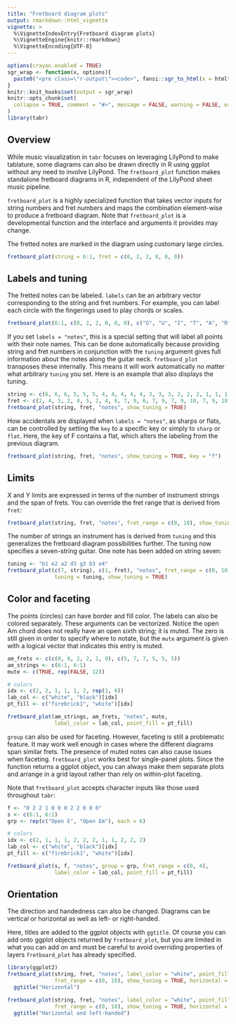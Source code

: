 ```yaml
---
title: "Fretboard diagram plots"
output: rmarkdown::html_vignette
vignette: >
  %\VignetteIndexEntry{Fretboard diagram plots}
  %\VignetteEngine{knitr::rmarkdown}
  %\VignetteEncoding{UTF-8}
---
```


```r
options(crayon.enabled = TRUE)
sgr_wrap <- function(x, options){
  paste0("<pre class=\"r-output\"><code>", fansi::sgr_to_html(x = htmltools::htmlEscape(x)), "</code></pre>")
}
knitr::knit_hooks$set(output = sgr_wrap)
knitr::opts_chunk$set(
  collapse = TRUE, comment = "#>", message = FALSE, warning = FALSE, error = FALSE, tidy = FALSE, out.width = "100%"
)
library(tabr)
```


## Overview

While music visualization in `tabr` focuses on leveraging LilyPond to make tablature, some diagrams can also be drawn directly in R using ggplot without any need to involve LilyPond. The `fretboard_plot` function makes standalone fretboard diagrams in R, independent of the LilyPond sheet music pipeline.

`fretboard_plot` is a highly specialized function that takes vector inputs for string numbers and fret numbers and maps the combination element-wise to produce a fretboard diagram. Note that `fretboard_plot` is a developmental function and the interface and arguments it provides may change.

The fretted notes are marked in the diagram using customary large circles.

```r
fretboard_plot(string = 6:1, fret = c(0, 2, 2, 0, 0, 0))
```

## Labels and tuning

The fretted notes can be labeled. `labels` can be an arbitrary vector corresponding to the string and fret numbers. For example, you can label each circle with the fingerings used to play chords or scales.

```r
fretboard_plot(6:1, c(0, 2, 2, 0, 0, 0), c("G", "U", "I", "T", "A", "R"))
```

If you set `labels = "notes"`, this is a special setting that will label all points with their note names. This can be done automatically because providing string and fret numbers in conjunction with the `tuning` argument gives full information about the notes along the guitar neck. `fretboard_plot` transposes these internally. This means it will work automatically no matter what arbitrary `tuning` you set. Here is an example that also displays the tuning.

```r
string <- c(6, 6, 6, 5, 5, 5, 4, 4, 4, 4, 4, 3, 3, 3, 2, 2, 2, 1, 1, 1)
fret <- c(2, 4, 5, 2, 4, 5, 2, 4, 6, 7, 9, 6, 7, 9, 7, 9, 10, 7, 9, 10)
fretboard_plot(string, fret, "notes", show_tuning = TRUE)
```

How accidentals are displayed when `labels = "notes"`, as sharps or flats, can be controlled by setting the `key` to a specific key or simply to `sharp` or `flat`. Here, the key of F contains a flat, which alters the labeling from the previous diagram. 

```r
fretboard_plot(string, fret, "notes", show_tuning = TRUE, key = "f")
```

## Limits

X and Y limits are expressed in terms of the number of instrument strings and the span of frets. You can override the fret range that is derived from `fret`:

```r
fretboard_plot(string, fret, "notes", fret_range = c(0, 10), show_tuning = TRUE)
```

The number of strings an instrument has is derived from `tuning` and this generalizes the fretboard diagram possibilities further. The tuning now specifies a seven-string guitar. One note has been added on string seven:

```r
tuning <- "b1 e2 a2 d3 g3 b3 e4"
fretboard_plot(c(7, string), c(1, fret), "notes", fret_range = c(0, 10), 
               tuning = tuning, show_tuning = TRUE)
```

## Color and faceting

The points (circles) can have border and fill color. The labels can also be colored separately. These arguments can be vectorized. Notice the open Am chord does not really have an open sixth string; it is muted. The zero is still given in order to specify where to notate, but the `mute` argument is given with a logical vector that indicates this entry is muted.

```r
am_frets <- c(c(0, 0, 2, 2, 1, 0), c(5, 7, 7, 5, 5, 5))
am_strings <- c(6:1, 6:1)
mute <- c(TRUE, rep(FALSE, 12))

# colors
idx <- c(2, 2, 1, 1, 1, 2, rep(1, 6))
lab_col <- c("white", "black")[idx]
pt_fill <- c("firebrick1", "white")[idx]

fretboard_plot(am_strings, am_frets, "notes", mute, 
               label_color = lab_col, point_fill = pt_fill)
```

`group` can also be used for faceting. However, faceting is still a problematic feature. It may work well enough in cases where the different diagrams span similar frets. The presence of muted notes can also cause issues when faceting. `fretboard_plot` works best for single-panel plots. Since the function returns a ggplot object, you can always make them separate plots and arrange in a grid layout rather than rely on within-plot faceting.

Note that `fretboard_plot` accepts character inputs like those used throughout `tabr`:

```r
f <- "0 2 2 1 0 0 0 2 2 0 0 0"
s <- c(6:1, 6:1)
grp <- rep(c("Open E", "Open Em"), each = 6)

# colors
idx <- c(2, 1, 1, 1, 2, 2, 2, 1, 1, 2, 2, 2)
lab_col <- c("white", "black")[idx]
pt_fill <- c("firebrick1", "white")[idx]

fretboard_plot(s, f, "notes", group = grp, fret_range = c(0, 4),
               label_color = lab_col, point_fill = pt_fill)
```

## Orientation

The direction and handedness can also be changed. Diagrams can be vertical or horizontal as well as left- or right-handed.

Here, titles are added to the ggplot objects with `ggtitle`. Of course you can add onto ggplot objects returned by `fretboard_plot`, but you are limited in what you can add on and must be careful to avoid overriding properties of layers `fretboard_plot` has already specified.

```r
library(ggplot2)
fretboard_plot(string, fret, "notes", label_color = "white", point_fill = "dodgerblue",
               fret_range = c(0, 10), show_tuning = TRUE, horizontal = TRUE) +
  ggtitle("Horizontal")

fretboard_plot(string, fret, "notes", label_color = "white", point_fill = "dodgerblue",
               fret_range = c(0, 10), show_tuning = TRUE, horizontal = TRUE, left_handed = TRUE) +
  ggtitle("Horizontal and left-handed")
```
